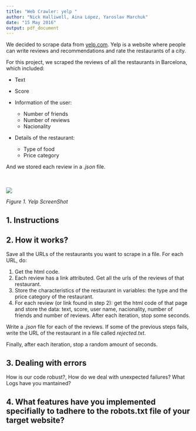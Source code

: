 ```yaml
---
title: "Web Crawler: yelp "
author: "Nick Halliwell, Aina López, Yaroslav Marchuk"
date: "15 May 2016"
output: pdf_document
---
```


We decided to scrape data from [yelp.com](yelp.com). Yelp is a website where people can write reviews and recommendations and rate the restaurants of a city.  

For this project, we scraped the reviews of all the restaurants in Barcelona, which included:

* Text

* Score

* Information of the user: 
    + Number of friends
    + Number of reviews
    + Nacionality 

* Details of the restaurant: 
    + Type of food 
    + Price category
 
And we stored each review in a *.json* file.  
\
\

![](ScreenShot.png)

*Figure 1. Yelp ScreenShot*



## 1. Instructions



## 2. How it works?

Save all the URLs of the restaurants you want to scrape in a file. For each URL, do:

1. Get the html code. 
2. Each review has a link attributed. Get all the urls of the reviews of that restaurant.
3. Store the characteristics of the restaurant in variables: the type and the price category of the restaurant. 
4. For each review (or link found in step 2): get the html code of that page and store the data: text, score, user name, nacionality, number of friends and number of reviews. After each iteration, stop some seconds.  

Write a *.json* file for each of the reviews. If some of the previous steps fails, write the URL of the restaurant in a file called *rejected.txt*. 

Finally, after each iteration, stop a random amount of seconds.
  


## 3. Dealing with errors
How is our code robust?, How do we deal with unexpected failures? What Logs have you mantained?

## 4. What features have you implemented specifially to tadhere to the robots.txt file of your target website?

